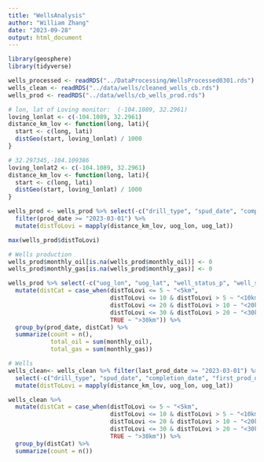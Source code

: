 ```yaml
---
title: "WellsAnalysis"
author: "William Zhang"
date: "2023-09-28"
output: html_document
---
```

```r
library(geosphere)
library(tidyverse)
```
```r
wells_processed <- readRDS("../DataProcessing/WellsProcessed0301.rds")
wells_clean <- readRDS("../data/wells/cleaned_wells_cb.rds")
wells_prod <- readRDS("../data/wells/cb_wells_prod.rds")
```

```r
# lon, lat of Loving monitor:  (-104.1089, 32.2961)
loving_lonlat <- c(-104.1089, 32.2961)
distance_km_lov <- function(long, lati){
  start <- c(long, lati)
  distGeo(start, loving_lonlat) / 1000
}

# 32.297345,-104.109386
loving_lonlat2 <- c(-104.1089, 32.2961)
distance_km_lov <- function(long, lati){
  start <- c(long, lati)
  distGeo(start, loving_lonlat) / 1000
}

wells_prod <- wells_prod %>% select(-c("drill_type", "spud_date", "completion_date", "first_prod_date", "last_prod_date", "Operator.Company.Name"))%>% 
  filter(prod_date >= "2023-03-01") %>% 
  mutate(distToLovi = mapply(distance_km_lov, uog_lon, uog_lat))
```

```r
max(wells_prod$distToLovi)
```

```r
# Wells production
wells_prod$monthly_oil[is.na(wells_prod$monthly_oil)] <- 0
wells_prod$monthly_gas[is.na(wells_prod$monthly_gas)] <- 0

wells_prod %>% select(-c("uog_lon", "uog_lat", "well_status_p", "well_status", "prod_type_p", "production_type")) %>% 
  mutate(distCat = case_when(distToLovi <= 5 ~ "<5km",
                             distToLovi <= 10 & distToLovi > 5 ~ "<10km",
                             distToLovi <= 20 & distToLovi > 10 ~ "<20km",
                             distToLovi <= 30 & distToLovi > 20 ~ "<30km",
                             TRUE ~ ">30km")) %>%  
  group_by(prod_date, distCat) %>% 
  summarize(count = n(),
            total_oil = sum(monthly_oil),
            total_gas = sum(monthly_gas))
```
```r
# Wells
wells_clean<- wells_clean %>% filter(last_prod_date >= "2023-03-01") %>% 
  select(-c("drill_type", "spud_date", "completion_date", "first_prod_date", "last_prod_date", "Operator.Company.Name"))%>% 
  mutate(distToLovi = mapply(distance_km_lov, uog_lon, uog_lat))
```
```r
wells_clean %>% 
  mutate(distCat = case_when(distToLovi <= 5 ~ "<5km",
                             distToLovi <= 10 & distToLovi > 5 ~ "<10km",
                             distToLovi <= 20 & distToLovi > 10 ~ "<20km",
                             distToLovi <= 30 & distToLovi > 20 ~ "<30km",
                             TRUE ~ ">30km")) %>%  
  group_by(distCat) %>% 
  summarize(count = n())
```


